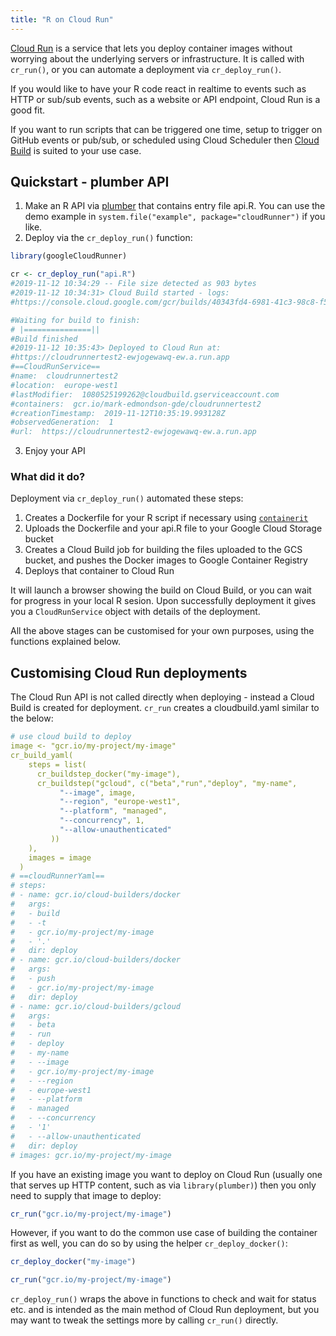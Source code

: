 ```yaml
---
title: "R on Cloud Run"
---
```


[Cloud Run](https://cloud.run) is a service that lets you deploy container images without worrying about the underlying servers or infrastructure.  It is called with `cr_run()`, or you can automate a deployment via `cr_deploy_run()`.

If you would like to have your R code react in realtime to events such as HTTP or sub/sub events, such as a website or API endpoint, Cloud Run is a good fit.  

If you want to run scripts that can be triggered one time, setup to trigger on GitHub events or pub/sub, or scheduled using Cloud Scheduler then [Cloud Build](https://code.markedmondson.me/googleCloudRunner/articles/cloudbuild.html) is suited to your use case. 

## Quickstart - plumber API

1. Make an R API via [plumber](https://www.rplumber.io/) that contains entry file api.R.  You can use the demo example in `system.file("example", package="cloudRunner")` if you like.
2. Deploy via the `cr_deploy_run()` function:

```r
library(googleCloudRunner)

cr <- cr_deploy_run("api.R")
#2019-11-12 10:34:29 -- File size detected as 903 bytes
#2019-11-12 10:34:31> Cloud Build started - logs: 
#https://console.cloud.google.com/gcr/builds/40343fd4-6981-41c3-98c8-f5973c3de386?project=1080525199262

#Waiting for build to finish:
# |===============||
#Build finished
#2019-11-12 10:35:43> Deployed to Cloud Run at: 
#https://cloudrunnertest2-ewjogewawq-ew.a.run.app
#==CloudRunService==
#name:  cloudrunnertest2 
#location:  europe-west1 
#lastModifier:  1080525199262@cloudbuild.gserviceaccount.com 
#containers:  gcr.io/mark-edmondson-gde/cloudrunnertest2 
#creationTimestamp:  2019-11-12T10:35:19.993128Z 
#observedGeneration:  1 
#url:  https://cloudrunnertest2-ewjogewawq-ew.a.run.app 
```

3. Enjoy your API

### What did it do?

Deployment via `cr_deploy_run()` automated these steps:

1. Creates a Dockerfile for your R script if necessary using [`containerit`](https://o2r.info/containerit/index.html)
2. Uploads the Dockerfile and your api.R file to your Google Cloud Storage bucket
3. Creates a Cloud Build job for building the files uploaded to the GCS bucket, and pushes the Docker images to Google Container Registry
3. Deploys that container to Cloud Run

It will launch a browser showing the build on Cloud Build, or you can wait for progress in your local R sesion.  Upon successfully deployment it gives you a `CloudRunService` object with details of the deployment. 

All the above stages can be customised for your own purposes, using the functions explained below.

## Customising Cloud Run deployments

The Cloud Run API is not called directly when deploying - instead a Cloud Build is created for deployment. `cr_run` creates a cloudbuild.yaml similar to the below:

```yaml
# use cloud build to deploy
image <- "gcr.io/my-project/my-image"
cr_build_yaml(
    steps = list(
      cr_buildstep_docker("my-image"),
      cr_buildstep("gcloud", c("beta","run","deploy", "my-name",
           "--image", image,
           "--region", "europe-west1",
           "--platform", "managed",
           "--concurrency", 1,
           "--allow-unauthenticated"
         ))
    ),
    images = image
  )
# ==cloudRunnerYaml==
# steps:
# - name: gcr.io/cloud-builders/docker
#   args:
#   - build
#   - -t
#   - gcr.io/my-project/my-image
#   - '.'
#   dir: deploy
# - name: gcr.io/cloud-builders/docker
#   args:
#   - push
#   - gcr.io/my-project/my-image
#   dir: deploy
# - name: gcr.io/cloud-builders/gcloud
#   args:
#   - beta
#   - run
#   - deploy
#   - my-name
#   - --image
#   - gcr.io/my-project/my-image
#   - --region
#   - europe-west1
#   - --platform
#   - managed
#   - --concurrency
#   - '1'
#   - --allow-unauthenticated
#   dir: deploy
# images: gcr.io/my-project/my-image

```

If you have an existing image you want to deploy on Cloud Run (usually one that serves up HTTP content, such as via `library(plumber)`) then you only need to supply that image to deploy:

```r
cr_run("gcr.io/my-project/my-image")
```

However, if you want to do the common use case of building the container first as well, you can do so by using the helper `cr_deploy_docker()`:

```r
cr_deploy_docker("my-image")

cr_run("gcr.io/my-project/my-image")
```

`cr_deploy_run()` wraps the above in functions to check and wait for status etc. and is intended as the main method of Cloud Run deployment, but you may want to tweak the settings more by calling `cr_run()` directly. 

